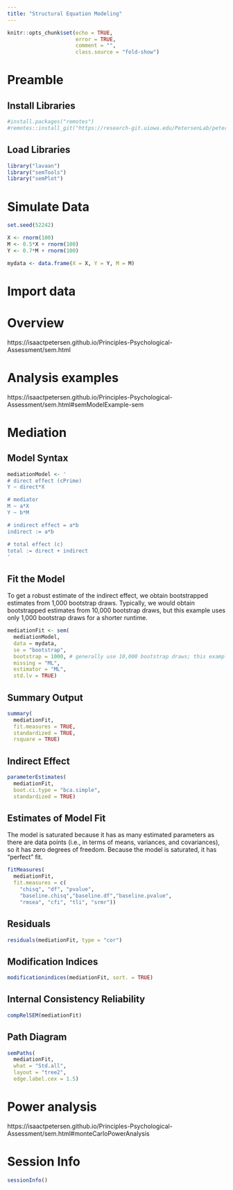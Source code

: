 ```yaml
---
title: "Structural Equation Modeling"
---
```


```r
knitr::opts_chunk$set(echo = TRUE,
                      error = TRUE,
                      comment = "",
                      class.source = "fold-show")
```

# Preamble

## Install Libraries

```r
#install.packages("remotes")
#remotes::install_git("https://research-git.uiowa.edu/PetersenLab/petersenlab.git")
```

## Load Libraries

```r
library("lavaan")
library("semTools")
library("semPlot")
```

# Simulate Data

```r
set.seed(52242)

X <- rnorm(100)
M <- 0.5*X + rnorm(100)
Y <- 0.7*M + rnorm(100)

mydata <- data.frame(X = X, Y = Y, M = M)
```

# Import data

# Overview

https://isaactpetersen.github.io/Principles-Psychological-Assessment/sem.html

# Analysis examples

https://isaactpetersen.github.io/Principles-Psychological-Assessment/sem.html#semModelExample-sem

# Mediation {#mediation}

## Model Syntax

```r
mediationModel <- '
# direct effect (cPrime)
Y ~ direct*X

# mediator
M ~ a*X
Y ~ b*M

# indirect effect = a*b
indirect := a*b

# total effect (c)
total := direct + indirect
'
```

## Fit the Model

To get a robust estimate of the indirect effect, we obtain bootstrapped estimates from 1,000 bootstrap draws.
Typically, we would obtain bootstrapped estimates from 10,000 bootstrap draws, but this example uses only 1,000 bootstrap draws for a shorter runtime.

```r
mediationFit <- sem(
  mediationModel,
  data = mydata,
  se = "bootstrap",
  bootstrap = 1000, # generally use 10,000 bootstrap draws; this example uses 1,000 for speed
  missing = "ML",
  estimator = "ML",
  std.lv = TRUE)
```

## Summary Output

```r
summary(
  mediationFit,
  fit.measures = TRUE,
  standardized = TRUE,
  rsquare = TRUE)
```

## Indirect Effect

```r
parameterEstimates(
  mediationFit,
  boot.ci.type = "bca.simple",
  standardized = TRUE)
```

## Estimates of Model Fit

The model is saturated because it has as many estimated parameters as there are data points (i.e., in terms of means, variances, and covariances), so it has zero degrees of freedom.
Because the model is saturated, it has "perfect" fit.

```r
fitMeasures(
  mediationFit,
  fit.measures = c(
    "chisq", "df", "pvalue",
    "baseline.chisq","baseline.df","baseline.pvalue",
    "rmsea", "cfi", "tli", "srmr"))
```

## Residuals

```r
residuals(mediationFit, type = "cor")
```

## Modification Indices

```r
modificationindices(mediationFit, sort. = TRUE)
```

## Internal Consistency Reliability

```r
compRelSEM(mediationFit)
```

## Path Diagram

```r
semPaths(
  mediationFit,
  what = "Std.all",
  layout = "tree2",
  edge.label.cex = 1.5)
```

# Power analysis

https://isaactpetersen.github.io/Principles-Psychological-Assessment/sem.html#monteCarloPowerAnalysis

# Session Info

```r
sessionInfo()
```
